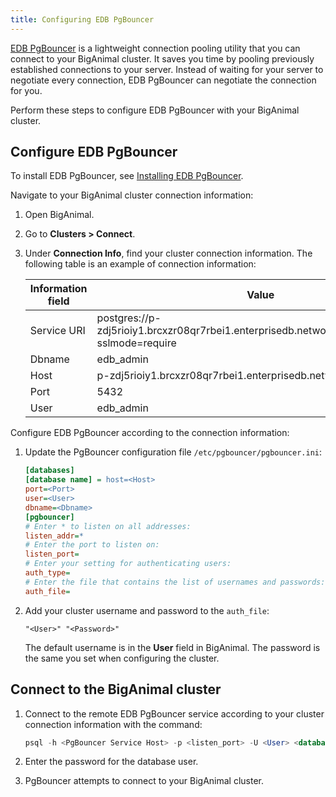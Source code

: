```yaml
---
title: Configuring EDB PgBouncer
---
```


[EDB PgBouncer](/pgbouncer/latest/) is a lightweight connection pooling utility that you can connect to your BigAnimal cluster. It saves you time by pooling previously established connections to your server. Instead of waiting for your server to negotiate every connection, EDB PgBouncer can negotiate the connection for you. 

Perform these steps to configure EDB PgBouncer with your BigAnimal cluster.

## Configure EDB PgBouncer

To install EDB PgBouncer, see [Installing EDB PgBouncer](/pgbouncer/latest/01_installation/).

Navigate to your BigAnimal cluster connection information: 

1. Open BigAnimal. 

1. Go to **Clusters > Connect**. 

1. Under **Connection Info**, find your cluster connection information. The following table is an example of connection information: 

   | Information field | Value |
   |-------------------|-------|
   | Service URI | postgres://p-zdj5rioiy1.brcxzr08qr7rbei1.enterprisedb.network:5432/edb_admin?sslmode=require |
   | Dbname | edb_admin |
   | Host | p-zdj5rioiy1.brcxzr08qr7rbei1.enterprisedb.network |
   | Port | 5432 |
   | User | edb_admin |

Configure EDB PgBouncer according to the connection information:

1. Update the PgBouncer configuration file `/etc/pgbouncer/pgbouncer.ini`:

   ```ini
   [databases]
   [database name] = host=<Host>
   port=<Port> 
   user=<User> 
   dbname=<Dbname>
   [pgbouncer]
   # Enter * to listen on all addresses:
   listen_addr=*
   # Enter the port to listen on:
   listen_port=
   # Enter your setting for authenticating users:
   auth_type=
   # Enter the file that contains the list of usernames and passwords:
   auth_file= 
   ```

1. Add your cluster username and password to the `auth_file`:

   ```text
   "<User>" "<Password>"
   ```

   The default username is in the **User** field in BigAnimal. The password is the same you set when configuring the cluster.

## Connect to the BigAnimal cluster

1. Connect to the remote EDB PgBouncer service according to your cluster connection information with the command: 

   ```sql
   psql -h <PgBouncer Service Host> -p <listen_port> -U <User> <database name>
   ```

1. Enter the password for the database user. 

1. PgBouncer attempts to connect to your BigAnimal cluster.




